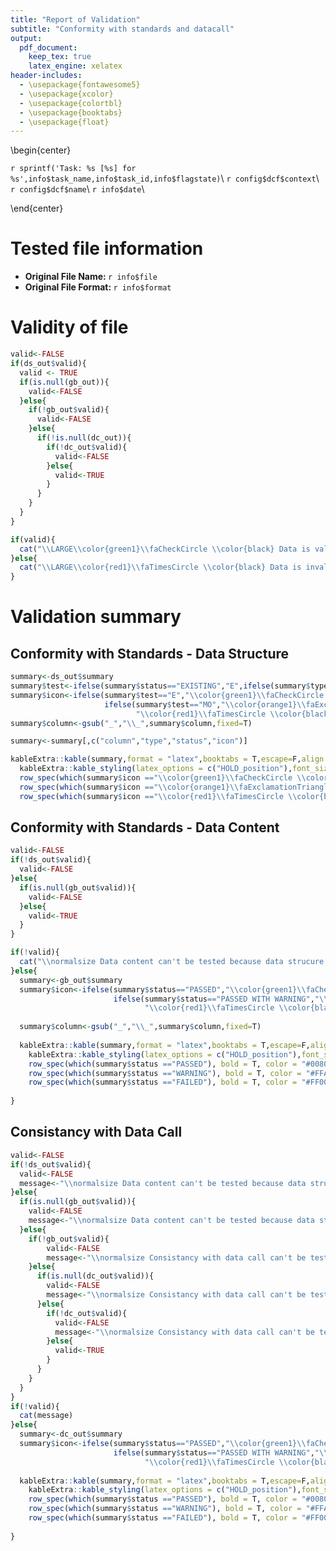 ```yaml
---
title: "Report of Validation"
subtitle: "Conformity with standards and datacall"
output: 
  pdf_document:
    keep_tex: true
    latex_engine: xelatex
header-includes:
  - \usepackage{fontawesome5}
  - \usepackage{xcolor}
  - \usepackage{colortbl}
  - \usepackage{booktabs}
  - \usepackage{float}
---
```

\definecolor{green1}{HTML}{008000}
\definecolor{orange1}{HTML}{FFA500}
\definecolor{red1}{HTML}{FF0000}

\begin{center}
\vspace{-0.5cm}
\noindent\rule{8cm}{0.4pt}

`r sprintf('Task: %s [%s] for %s',info$task_name,info$task_id,info$flagstate)`\\
`r config$dcf$context`\\
`r config$dcf$name`\\
`r info$date`\\

\noindent\rule{8cm}{0.4pt}
\end{center}

# Tested file information

* **Original File Name: **`r info$file`  
* **Original File Format: **`r info$format`  

# Validity of file
```r

valid<-FALSE
if(ds_out$valid){
  valid <- TRUE
  if(is.null(gb_out)){
    valid<-FALSE
  }else{
    if(!gb_out$valid){
      valid<-FALSE
    }else{
      if(!is.null(dc_out)){
        if(!dc_out$valid){
          valid<-FALSE
        }else{
          valid<-TRUE
        }
      }
    }
  }
}

if(valid){
  cat("\\LARGE\\color{green1}\\faCheckCircle \\color{black} Data is valid")
}else{
  cat("\\LARGE\\color{red1}\\faTimesCircle \\color{black} Data is invalid")
}
```

# Validation summary
## Conformity with Standards - Data Structure

```r

summary<-ds_out$summary
summary$test<-ifelse(summary$status=="EXISTING","E",ifelse(summary$type=="OPTIONAL","MO","MM"))
summary$icon<-ifelse(summary$test=="E","\\color{green1}\\faCheckCircle \\color{black}",
                     ifelse(summary$test=="MO","\\color{orange1}\\faExclamationTriangle \\color{black}",
                            "\\color{red1}\\faTimesCircle \\color{black}"))
summary$column<-gsub("_","\\_",summary$column,fixed=T)

summary<-summary[,c("column","type","status","icon")]

kableExtra::kable(summary,format = "latex",booktabs = T,escape=F,align = "llrc",col.names = NULL,linesep = "")%>%
  kableExtra::kable_styling(latex_options = c("HOLD_position"),font_size = 8,full_width = F)%>%
  row_spec(which(summary$icon =="\\color{green1}\\faCheckCircle \\color{black}"), bold = T, color = "#008000", background = "#d3f4cc")%>%
  row_spec(which(summary$icon =="\\color{orange1}\\faExclamationTriangle \\color{black}"), bold = T, color = "#FFA500", background = "#f5dfc0")%>%
  row_spec(which(summary$icon =="\\color{red1}\\faTimesCircle \\color{black}"), bold = T, color = "#FF0000", background = "#ffbfc1")

```

## Conformity with Standards - Data Content

```r

valid<-FALSE
if(!ds_out$valid){
  valid<-FALSE
}else{
  if(is.null(gb_out$valid)){
    valid<-FALSE
  }else{
    valid<-TRUE
  }
}

if(!valid){
  cat("\\normalsize Data content can't be tested because data strucure in not valid")
}else{
  summary<-gb_out$summary
  summary$icon<-ifelse(summary$status=="PASSED","\\color{green1}\\faCheckCircle \\color{black}",
                       ifelse(summary$status=="PASSED WITH WARNING","\\color{orange1}\\faExclamationTriangle \\color{black}",
                              "\\color{red1}\\faTimesCircle \\color{black}"))
  
  summary$column<-gsub("_","\\_",summary$column,fixed=T)
  
  kableExtra::kable(summary,format = "latex",booktabs = T,escape=F,align = "lrc",col.names = NULL,linesep = "")%>%
    kableExtra::kable_styling(latex_options = c("HOLD_position"),font_size = 8,full_width = F)%>%
    row_spec(which(summary$status =="PASSED"), bold = T, color = "#008000", background = "#d3f4cc")%>%
    row_spec(which(summary$status =="WARNING"), bold = T, color = "#FFA500", background = "#f5dfc0")%>%
    row_spec(which(summary$status =="FAILED"), bold = T, color = "#FF0000", background = "#ffbfc1")
  
}

```


## Consistancy with Data Call

```r

valid<-FALSE
if(!ds_out$valid){
  valid<-FALSE
  message<-"\\normalsize Data content can't be tested because data strucure in not valid"
}else{
  if(is.null(gb_out$valid)){
    valid<-FALSE
    message<-"\\normalsize Data content can't be tested because data strucure in not valid"
  }else{
    if(!gb_out$valid){
        valid<-FALSE
        message<-"\\normalsize Consistancy with data call can't be tested because data content in not valid"
    }else{
      if(is.null(dc_out$valid)){
        valid<-FALSE
        message<-"\\normalsize Consistancy with data call can't be tested because data content in not valid"
      }else{
        if(!dc_out$valid){
          valid<-FALSE
          message<-"\\normalsize Consistancy with data call can't be tested because no data call is open"
        }else{
          valid<-TRUE
        }
      }
    }
  }
}
if(!valid){
  cat(message)
}else{
  summary<-dc_out$summary
  summary$icon<-ifelse(summary$status=="PASSED","\\color{green1}\\faCheckCircle \\color{black}",
                       ifelse(summary$status=="PASSED WITH WARNING","\\color{orange1}\\faExclamationTriangle \\color{black}",
                              "\\color{red1}\\faTimesCircle \\color{black}"))
  
  kableExtra::kable(summary,format = "latex",booktabs = T,escape=F,align = "lrc",col.names = NULL,linesep = "")%>%
    kableExtra::kable_styling(latex_options = c("HOLD_position"),font_size = 8,full_width = F)%>%
    row_spec(which(summary$status =="PASSED"), bold = T, color = "#008000", background = "#d3f4cc")%>%
    row_spec(which(summary$status =="WARNING"), bold = T, color = "#FFA500", background = "#f5dfc0")%>%
    row_spec(which(summary$status =="FAILED"), bold = T, color = "#FF0000", background = "#ffbfc1")
  
}
```
